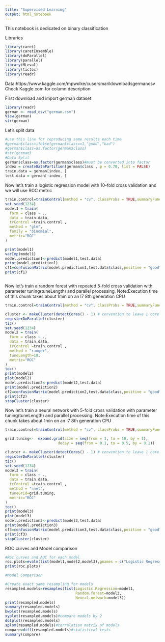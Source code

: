 ```yaml
---
title: "Supervised Learning"
output: html_notebook
---
```


This notebook is dedicated on binary classification


Libraries
```r
library(caret)
library(caretEnsemble)
library(doParallel)
library(parallel)
library(MLeval)
library(tictoc)
library(readr)
```

Data:https://www.kaggle.com/mpwolke/cusersmarildownloadsgermancsv
Check Kaggle.com for column description


First download and import german dataset
```r
library(readr)
german <- read_csv("german.csv")
View(german)
str(german)

```

Let's split data
```r
#use this line for reproducing same results each time
#german$class=ifelse(german$class==1,"good","bad")
#german$class=as.factor(german$class)
#str(german)
#Data Split
german$class=as.factor(german$class)#must be converted into factor
index = createDataPartition(german$class , p = 0.70, list = FALSE)
train.data = german[index, ]
test.data = german[-index, ]

```

Now let's train a logistic regression model with 10-fold cross validation
and we will use ROC metric 
```r
train.control=trainControl(method = "cv", classProbs = TRUE,summaryFunction=twoClassSummary,number =10,savePredictions = TRUE,allowParallel = TRUE)
set.seed(1234)
model1 = train(
  form = class ~ .,
  data = train.data,
  trControl =train.control ,
  method = "glm",
  family = "binomial",
  metric="ROC"
)

print(model1)
varImp(model1)
model.prediction1<-predict(model1,test.data)
print(model.prediction1)
cf1=confusionMatrix(model.prediction1,test.data$class,positive = "good")
print(cf1)



```

Now let's train a random forest with repeated 5-fold cross validation with parameter tuning(tuneLength) and parallel processing.
Note:Execution time of this chunk takes about 1min on an I7 8th generation CPU
```r
train.control=trainControl(method = "cv", classProbs = TRUE,summaryFunction=twoClassSummary,number =10,savePredictions = TRUE,allowParallel = TRUE)

cluster <- makeCluster(detectCores() - 1) # convention to leave 1 core for OS
registerDoParallel(cluster)
tic()
set.seed(1234)
model2 = train(
  form = class ~ .,
  data = train.data,
  trControl =train.control ,
  method = "ranger",
  tuneLength=10,
  metric="ROC"
)
toc()
print(model2)
plot(model2)
model.prediction2<-predict(model2,test.data)
print(model.prediction2)
cf2=confusionMatrix(model.prediction2,test.data$class,positive = "good")
print(cf2)
stopCluster(cluster)


```

Now let's train a neural network with 5-fold cross validation with parameter tuning(tuneLength) and parallel processing.
Note:Execution time of this chunk takes about 1min on an I7 8th generation CPU
```r
train.control=trainControl(method = "cv", classProbs = TRUE,summaryFunction=twoClassSummary,number =10,savePredictions = TRUE,allowParallel = TRUE)

grid.tuning<-  expand.grid(size = seq(from = 1, to = 10, by = 1),
                        decay = seq(from = 0.1, to = 0.5, by = 0.1))

cluster <- makeCluster(detectCores() - 1) # convention to leave 1 core for OS
registerDoParallel(cluster)
tic()
set.seed(1234)
model3 = train(
  form = class ~ .,
  data = train.data,
  trControl =train.control ,
  method = "nnet",
  tuneGrid=grid.tuning,
  metric="ROC"
)
toc()
print(model3)
plot(model3)
model.prediction3<-predict(model3,test.data)
print(model.prediction3)
cf3=confusionMatrix(model.prediction3,test.data$class,positive = "good")
print(cf3)
stopCluster(cluster)


```
ROC curves and Model comparison
```r
#Roc curves and AUC for each model
roc.plots=evalm(list(model1,model2,model3),gnames = c("Logistic Regression","Random forest","Neural network"))
print(roc.plots)

#Model Comparison

#Create exact same resampling for models
resampled.models=resamples(list(Logistic.Regression=model1,
                                Random.forest=model2,
                                Neural.network=model3))
print(resampled.models)
summary(resampled.models)
bwplot(resampled.models)
xyplot(resampled.models)#compare models by 2
dotplot(resampled.models)
splom(resampled.models)#correlation matrix of models
compare=diff(resampled.models)#statistical tests 
summary(compare)
```
